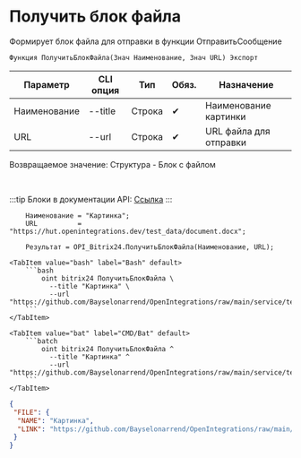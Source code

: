 ﻿---
sidebar_position: 9
description: Получить блок файла и другие функции для работы с Bitrix24 в Открытом пакете интеграций - бесплатной open-source библиотеке интеграций для 1С:Предприятие 8, OneScript и CLI
keywords: [1C, 1С, 1С:Предприятие, 1С:Предприятие 8.3, API, Интеграция, Сервисы, Обмен, OneScript, CLI, Bitrix24]
---


# Получить блок файла
 Формирует блок файла для отправки в функции ОтправитьСообщение



`Функция ПолучитьБлокФайла(Знач Наименование, Знач URL) Экспорт`

  | Параметр | CLI опция | Тип | Обяз. | Назначение |
  |-|-|-|-|-|
  | Наименование | --title | Строка | &#x2714; | Наименование картинки |
  | URL | --url | Строка | &#x2714; | URL файла для отправки |

  
  Возвращаемое значение:   Структура - Блок с файлом

<br/>

:::tip
Блоки в документации API: [Ссылка](https://dev.1c-bitrix.ru/learning/course/?COURSE_ID=93&CHAPTER_ID=07867)
:::
<br/>



```bsl title="Пример использования для 1С:Предприятие/OneScript"
    Наименование = "Картинка";
    URL          = "https://hut.openintegrations.dev/test_data/document.docx";

    Результат = OPI_Bitrix24.ПолучитьБлокФайла(Наименование, URL);
```
    

 <Tabs>
  
    <TabItem value="bash" label="Bash" default>
        ```bash
            oint bitrix24 ПолучитьБлокФайла \
              --title "Картинка" \
              --url "https://github.com/Bayselonarrend/OpenIntegrations/raw/main/service/test_data/document.docx"
        ```
    </TabItem>
  
    <TabItem value="bat" label="CMD/Bat" default>
        ```batch
            oint bitrix24 ПолучитьБлокФайла ^
              --title "Картинка" ^
              --url "https://github.com/Bayselonarrend/OpenIntegrations/raw/main/service/test_data/document.docx"
        ```
    </TabItem>
</Tabs>


```json title="Результат"
{
 "FILE": {
  "NAME": "Картинка",
  "LINK": "https://github.com/Bayselonarrend/OpenIntegrations/raw/main/service/test_data/document.docx"
 }
}
```
